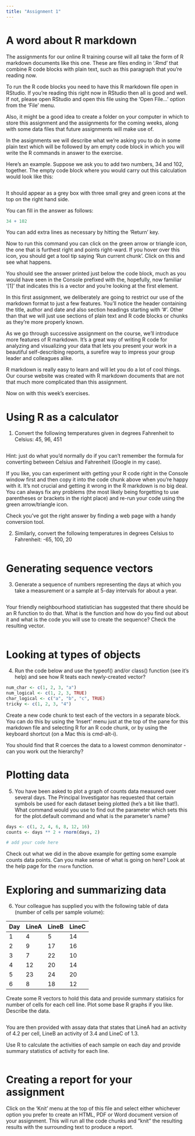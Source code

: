 ```yaml
---
title: "Assignment 1"
---
```


# A word about R markdown

The assignments for our online R training course will all take the form of R
markdown documents like this one. These are files ending in '.Rmd' that combine
R code blocks with plain text, such as this paragraph that you're reading now.

To run the R code blocks you need to have this R markdown file open in RStudio.
If you're reading this right now in RStudio then all is good and well. If not,
please open RStudio and open this file using the 'Open File...' option from the
'File' menu.

Also, it might be a good idea to create a folder on your computer in which to
store this assignment and the assignments for the coming weeks, along with some
data files that future assignments will make use of.

In the assignments we will describe what we're asking you to do in some plain
text which will be followed by am empty code block in which you will write the
R commands in answer to the exercise.

Here's an example. Suppose we ask you to add two numbers, 34 and 102, together.
The empty code block where you would carry out this calculation would look like
this:

```r

```

It should appear as a grey box with three small grey and green icons at the top
on the right hand side.

You can fill in the answer as follows:

```r
34 + 102
```

You can add extra lines as necessary by hitting the 'Return' key.

Now to run this command you can click on the green arrow or triangle icon, the
one that is furthest right and points right-ward. If you hover over this icon,
you should get a tool tip saying 'Run current chunk'. Click on this and see what
happens.

You should see the answer printed just below the code block, much as you would
have seen in the Console prefixed with the, hopefully, now familiar '[1]' that
indicates this is a vector and you're looking at the first element.

In this first assignment, we deliberately are going to restrict our use of the
markdown format to just a few features. You'll notice the header containing the
title, author and date and also section headings starting with '#'. Other than
that we will just use sections of plain text and R code blocks or chunks as
they're more properly known.

As we go through successive assignment on the course, we'll introduce more
features of R markdown. It's a great way of writing R code for analyzing and
visualizing your data that lets you present your work in a beautiful
self-describing reports, a surefire way to impress your group leader and
colleagues alike.

R markdown is really easy to learn and will let you do a lot of cool things.
Our course website was created with R markdown documents that are not that
much more complicated than this assignment.

Now on with this week's exercises.

# Using R as a calculator

1. Convert the following temperatures given in degrees Fahrenheit to Celsius:
45, 96, 451

```r

```

Hint: just do what you'd normally do if you can't remember the formula for
converting between Celsius and Fahrenheit (Google in my case).

If you like, you can experiment with getting your R code right in the Console
window first and then copy it into the code chunk above when you're happy with
it. It's not crucial and getting it wrong in the R markdown is no big deal.
You can always fix any problems (the most likely being forgetting to use
parentheses or brackets in the right place) and re-run your code using the
green arrow/triangle icon.

Check you've got the right answer by finding a web page with a handy
conversion tool.

2. Similarly, convert the following temperatures in degrees Celsius to
Fahrenheit: -65, 100, 20

```r

```

# Generating sequence vectors

3. Generate a sequence of numbers representing the days at which you take a
measurement or a sample at 5-day intervals for about a year.

```r

```

Your friendly neighbourhood statistician has suggested that there should be an R
function to do that. What is the function and how do you find out about it and
what is the code you will use to create the sequence? Check the resulting vector.

```r

```

# Looking at types of objects

4. Run the code below and use the typeof() and/or class() function (see it's
help) and see how R teats each newly-created vector?

```r
num_char <- c(1, 2, 3, "a")
num_logical <- c(1, 2, 3, TRUE)
char_logical <- c("a", "b", "c", TRUE)
tricky <- c(1, 2, 3, "4")
```

Create a new code chunk to test each of the vectors in a separate block. You
can do this by using the 'Insert' menu just at the top of the pane for this
markdown file and selecting R for an R code chunk, or by using the keyboard
shortcut (on a Mac this is cmd-alt-i).

You should find that R coerces the data to a lowest common denominator - can you
work out the hierarchy?

# Plotting data

5. You have been asked to plot a graph of counts data measured over several
days. The Principal Investigator has requested that certain symbols be used for
each dataset being plotted (he's a bit like that!). What command would you use
to find out the parameter which sets this for the plot.default command and what
is the parameter's name?

```r
days <- c(1, 2, 4, 6, 8, 12, 16)
counts <- days ** 2 + rnorm(days, 2)

# add your code here

```

Check out what we did in the above example for getting some example counts
data points. Can you make sense of what is going on here? Look at the help
page for the `rnorm` function.

# Exploring and summarizing data

6) Your colleague has supplied you with the following table of data (number of
cells per sample volume):

| Day | LineA | LineB | LineC |
| --- | ----- | ----- | ----- |
|  1  |    4  |    5  |   14  |
|  2  |    9  |   17  |   16  |
|  3  |    7  |   22  |   10  |
|  4  |   12  |   20  |   14  |
|  5  |   23  |   24  |   20  |
|  6  |    8  |   18  |   12  |

Create some R vectors to hold this data and provide summary statisics for number
of cells for each cell line. Plot some base R graphs if you like. Describe the
data.

```r

```

You are then provided with assay data that states that LineA had an activity of
4.2 per cell, LineB an activity of 3.4 and LineC of 1.3.

Use R to calculate the activities of each sample on each day and provide summary
statistics of activity for each line.

```r

```

# Creating a report for your assignment

Click on the 'Knit' menu at the top of this file and select either whichever
option you prefer to create an HTML, PDF or Word document version of your
assignment. This will run all the code chunks and "knit" the resulting
results with the surrounding text to produce a report.
